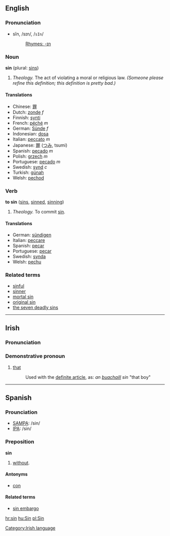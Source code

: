 == English ==
=== Pronunciation ===
*sĭn, /sɪn/, /<tt>sIn</tt>/
*:[[Rhymes:English:-ɪn|Rhymes: -ɪn]]

=== Noun ===
'''sin''' (plural: [[sins]])

#''Theology.'' The act of violating a moral or religious law. ''(Someone please refine this definition; this definition is pretty bad.)''

==== Translations ====
*Chinese: [[罪]]
*Dutch: [[zonde]] ''f''
*Finnish: [[synti]]
*French: [[péché]] ''m''
*German: [[Sünde]] ''f''
*Indonesian: [[dosa]]
*Italian: [[peccato]] ''m''
*Japanese: [[罪]] ([[つみ]], tsumi)
*Spanish: [[pecado]] ''m''
*Polish: [[grzech]] ''m''
*Portuguese: [[pecado]] ''m''
*Swedish: [[synd]] ''c''
*Turkish: [[günah]]
*Welsh: [[pechod]]

=== Verb ===
'''to sin''' ([[sins]], [[sinned]], [[sinning]])

#''Theology.'' To commit [[Sin#Noun|sin]].

==== Translations ====
*German: [[sündigen]]
*Italian: [[peccare]]
*Spanish: [[pecar]]
*Portuguese: [[pecar]]
*Swedish: [[synda]]
*Welsh: [[pechu]]

===Related terms===
*[[sinful]]
*[[sinner]]
*[[mortal sin]]
*[[original sin]]
*[[the seven deadly sins]]

----

==Irish==
===Pronunciation===
{{IPA|[ʃin&#690;]}}
===Demonstrative pronoun===
#[[that]]
#:Used with the [[definite article]], as: ''an [[buachaill]] sin'' "that boy"

[[Category:Irish language]]

----

== Spanish ==

=== Prounciation ===
*[[SAMPA]]: /sin/
*[[International Phonetic Alphabet|IPA]]: /sin/

=== Preposition ===
'''sin'''

#[[without]].

==== Antonyms ====
*[[con]]

==== Related terms ====
*[[sin embargo]]

[[hr:sin]]
[[hu:Sin]]
[[pl:Sin]]